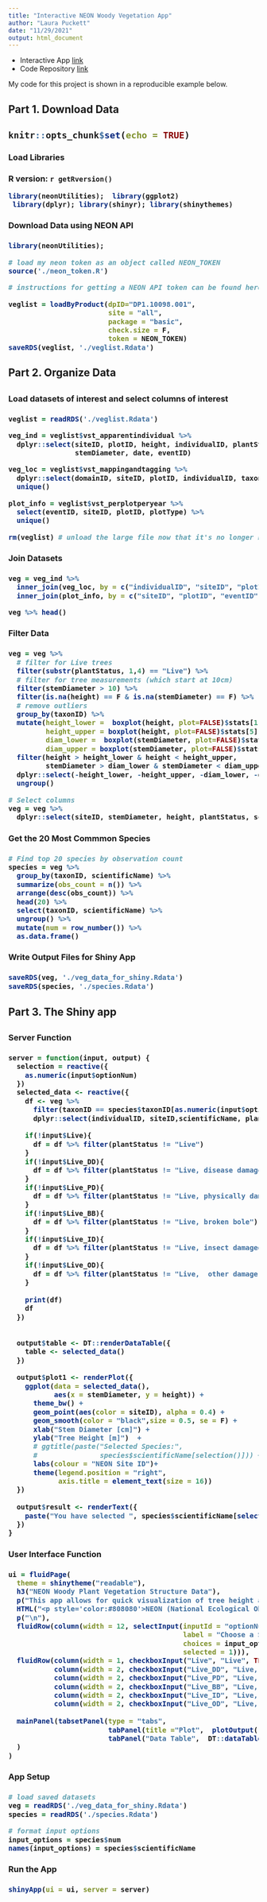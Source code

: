 ```yaml
---
title: "Interactive NEON Woody Vegetation App"
author: "Laura Puckett"
date: "11/29/2021"
output: html_document
---
```



- Interactive App [link](https://laurapuckett.shinyapps.io/NEON_Woody_Plant_Veg_Structure_Vis/)
- Code Repository [link](https://github.com/Laura-Puckett/NEON_woody_data_visualization)

My code for this project is shown in a reproducible example below. 

<h2> Part 1. Download Data <h2/>
```r
knitr::opts_chunk$set(echo = TRUE)
```
<h3> Load Libraries <h3/>
R version:  `r getRversion()`
```r
library(neonUtilities);  library(ggplot2)
 library(dplyr); library(shinyr); library(shinythemes)

```

<h3> Download Data using NEON API <h3/>
```r

library(neonUtilities); 

# load my neon token as an object called NEON_TOKEN
source('./neon_token.R') 

# instructions for getting a NEON API token can be found here: https://www.neonscience.org/resources/learning-hub/tutorials/neon-api-tokens-tutorial

veglist = loadByProduct(dpID="DP1.10098.001",
                        site = "all",
                        package = "basic",
                        check.size = F,
                        token = NEON_TOKEN)
saveRDS(veglist, './veglist.Rdata')

```
<h2> Part 2. Organize Data <h2/>

<h3>Load datasets of interest and select columns of interest <h3/>
```r
veglist = readRDS('./veglist.Rdata')

veg_ind = veglist$vst_apparentindividual %>%
  dplyr::select(siteID, plotID, height, individualID, plantStatus,
                stemDiameter, date, eventID)

veg_loc = veglist$vst_mappingandtagging %>%
  dplyr::select(domainID, siteID, plotID, individualID, taxonID, scientificName) %>%
  unique()

plot_info = veglist$vst_perplotperyear %>% 
  select(eventID, siteID, plotID, plotType) %>% 
  unique()

rm(veglist) # unload the large file now that it's no longer needed
```


<h3>Join Datasets<h3/>

```r
veg = veg_ind %>%
  inner_join(veg_loc, by = c("individualID", "siteID", "plotID")) %>%
  inner_join(plot_info, by = c("siteID", "plotID", "eventID"))

veg %>% head()
```
<h3> Filter Data <h3/>
```r
veg = veg %>%
  # filter for Live trees
  filter(substr(plantStatus, 1,4) == "Live") %>% 
  # filter for tree measurements (which start at 10cm)
  filter(stemDiameter > 10) %>%
  filter(is.na(height) == F & is.na(stemDiameter) == F) %>%
  # remove outliers
  group_by(taxonID) %>%
  mutate(height_lower =  boxplot(height, plot=FALSE)$stats[1],
         height_upper = boxplot(height, plot=FALSE)$stats[5],
         diam_lower =  boxplot(stemDiameter, plot=FALSE)$stats[1],
         diam_upper = boxplot(stemDiameter, plot=FALSE)$stats[5]) %>%
  filter(height > height_lower & height < height_upper,
         stemDiameter > diam_lower & stemDiameter < diam_upper) %>%
  dplyr::select(-height_lower, -height_upper, -diam_lower, -diam_upper) %>%
  ungroup()

# Select columns
veg = veg %>%
  dplyr::select(siteID, stemDiameter, height, plantStatus, scientificName, taxonID, date, individualID)

```
<h3> Get the 20 Most Commmon Species <h3/>
```r
# Find top 20 species by observation count
species = veg %>% 
  group_by(taxonID, scientificName) %>%
  summarize(obs_count = n()) %>%
  arrange(desc(obs_count)) %>%
  head(20) %>%
  select(taxonID, scientificName) %>%
  ungroup() %>%
  mutate(num = row_number()) %>%
  as.data.frame()
```



<h3> Write Output Files for Shiny App <h3/>
```r
saveRDS(veg, './veg_data_for_shiny.Rdata')
saveRDS(species, './species.Rdata')
```

<h2> Part 3. The Shiny app <h2/>
<h3> Server Function <h3/>
```r
server = function(input, output) {
  selection = reactive({
    as.numeric(input$optionNum)
  })
  selected_data <- reactive({
    df <- veg %>%
      filter(taxonID == species$taxonID[as.numeric(input$optionNum)]) %>%
      dplyr::select(individualID, siteID,scientificName, plantStatus, date, stemDiameter, height)
    
    if(!input$Live){
      df = df %>% filter(plantStatus != "Live")
    }
    if(!input$Live_DD){
      df = df %>% filter(plantStatus != "Live, disease damaged")
    }
    if(!input$Live_PD){
      df = df %>% filter(plantStatus != "Live, physically damaged")
    }
    if(!input$Live_BB){
      df = df %>% filter(plantStatus != "Live, broken bole")
    }
    if(!input$Live_ID){
      df = df %>% filter(plantStatus != "Live, insect damaged")
    }
    if(!input$Live_OD){
      df = df %>% filter(plantStatus != "Live,  other damage")
    }
    
    print(df)
    df
  })
  
  
  output$table <- DT::renderDataTable({
    table <- selected_data()
  })
  
  output$plot1 <- renderPlot({
    ggplot(data = selected_data(),
           aes(x = stemDiameter, y = height)) +
      theme_bw() + 
      geom_point(aes(color = siteID), alpha = 0.4) +
      geom_smooth(color = "black",size = 0.5, se = F) + 
      xlab("Stem Diameter [cm]") + 
      ylab("Tree Height [m]")  +
      # ggtitle(paste("Selected Species:",
      #               species$scientificName[selection()])) +
      labs(colour = "NEON Site ID")+ 
      theme(legend.position = "right",
            axis.title = element_text(size = 16))
  })
  
  output$result <- renderText({
    paste("You have selected ", species$scientificName[selection()])
  })
}
```

<h3> User Interface Function <h3/>
```r
ui = fluidPage(
  theme = shinytheme("readable"),
  h3("NEON Woody Plant Vegetation Structure Data"),
  p("This app allows for quick visualization of tree height and diameter data for the 20 most common species in the NEON woody vegetation structure dataset. The data have been filtered to remove dead trees and obvious outliers for height and diameter. "),
  HTML("<p style='color:#808080'>NEON (National Ecological Observatory Network). Woody plant vegetation structure, RELEASE-2021 (DP1.10098.001). https://doi.org/10.48443/e3qn-xw47. Dataset accessed from https://data.neonscience.org on November 24, 2021 </p>"),
  p("\n"), 
  fluidRow(column(width = 12, selectInput(inputId = "optionNum",
                                          label = "Choose a Species Group",
                                          choices = input_options,
                                          selected = 1))),
  fluidRow(column(width = 1, checkboxInput("Live", "Live", TRUE)),
           column(width = 2, checkboxInput("Live_DD", "Live, disease damaged", TRUE,)),
           column(width = 2, checkboxInput("Live_PD", "Live, physically damaged", TRUE)),
           column(width = 2, checkboxInput("Live_BB", "Live, broken bole", TRUE)),
           column(width = 2, checkboxInput("Live_ID", "Live, insect damaged", TRUE)),
           column(width = 2, checkboxInput("Live_OD", "Live,  other damage", TRUE))),
  
  mainPanel(tabsetPanel(type = "tabs",
                        tabPanel(title ="Plot",  plotOutput('plot1')),
                        tabPanel("Data Table",  DT::dataTableOutput('table')))
  )
)
```
<h3> App Setup <h3/>
```r
# load saved datasets
veg = readRDS('./veg_data_for_shiny.Rdata')
species = readRDS('./species.Rdata')

# format input options
input_options = species$num
names(input_options) = species$scientificName
```
<h3> Run the App <h3/>
```r
shinyApp(ui = ui, server = server)
```
